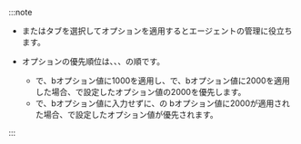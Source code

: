 :::note

- <Cmdname sid="okind_default" className="uitext" />または<Cmdname sid="project_default" className="uitext" />タブを選択してオプションを適用するとエージェントの管理に役立ちます。

- オプションの優先順位は、<Cmdname sid="okind_default" className="uitext" />、<Cmdname sid="project_default" className="uitext" />、<Cmdname sid="agent_configuration" className="uitext" />の順です。 

  - <Cmdname sid="project_default" className="uitext" />で、bオプション値に1000を適用し、<Cmdname sid="okind_default" className="uitext" />で、bオプション値に2000を適用した場合、<Cmdname sid="okind_default" className="uitext" />で設定したオプション値の2000を優先します。
  - <Cmdname sid="project_default" className="uitext" />で、bオプション値に入力せずに、<Cmdname sid="okind_default" className="uitext" />の bオプション値に2000が適用された場合、<Cmdname sid="okind_default" className="uitext" />で設定したオプション値が優先されます。

:::
